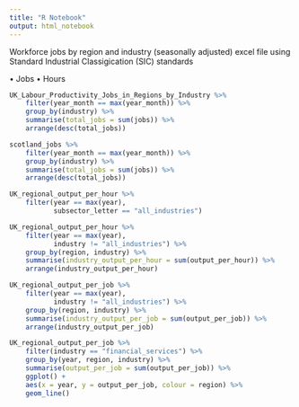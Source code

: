 ```yaml
---
title: "R Notebook"
output: html_notebook
---
```


Workforce jobs by region and industry (seasonally adjusted) excel file using Standard Industrial Classigication (SIC) standards

• Jobs
• Hours




```r
UK_Labour_Productivity_Jobs_in_Regions_by_Industry %>%
    filter(year_month == max(year_month)) %>%
    group_by(industry) %>% 
    summarise(total_jobs = sum(jobs)) %>% 
    arrange(desc(total_jobs))

```

```r
scotland_jobs %>%
    filter(year_month == max(year_month)) %>%
    group_by(industry) %>% 
    summarise(total_jobs = sum(jobs)) %>% 
    arrange(desc(total_jobs))
```





```r
UK_regional_output_per_hour %>% 
    filter(year == max(year),
           subsector_letter == "all_industries")
```

```r
UK_regional_output_per_hour %>% 
    filter(year == max(year),
           industry != "all_industries") %>%
    group_by(region, industry) %>% 
    summarise(industry_output_per_hour = sum(output_per_hour)) %>% 
    arrange(industry_output_per_hour)
```

```r
UK_regional_output_per_job %>% 
    filter(year == max(year),
           industry != "all_industries") %>%
    group_by(region, industry) %>% 
    summarise(industry_output_per_job = sum(output_per_job)) %>% 
    arrange(industry_output_per_job)
```

```r
UK_regional_output_per_job %>%
    filter(industry == "financial_services") %>%
    group_by(year, region, industry) %>%
    summarise(output_per_job = sum(output_per_job)) %>% 
    ggplot() +
    aes(x = year, y = output_per_job, colour = region) %>% 
    geom_line()
```

